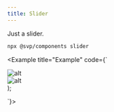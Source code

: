 ```yaml
---
title: Slider
---
```



Just a slider.


<Pills>
  <Atrium label="a-track" href="/atrium/elements/a-track" />
  <Atrium label="Button" href="/atrium/components/button" />
</Pills>

```bash
npx @svp/components slider
```

<Example title="Example" code={`

  <Slider>
    <div class="h-[500px] w-full flex-none p-2">
      <img
        class="h-full w-full bg-zinc-400 object-cover"
        src="https://picsum.photos/900/480"
        alt="alt"
        loading="lazy"
      />
    </div>
    <div class="h-[500px] w-full flex-none p-2">
      <img
        class="h-full w-full bg-zinc-400 object-cover"
        src="https://picsum.photos/900/480"
        alt="alt"
        loading="lazy"
      />
    </div>
  </Slider>
);

`}>
  <div class="w-full">
    <SomeSlider client:load />
  </div>
</Example>
